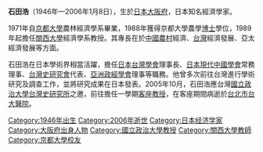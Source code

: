 {{Japanese|japanese=石田 浩|kana=いしだ ひろし|romaji=Ishida Hiroshi}}
'''石田浩'''（1946年—2006年1月8日），生於[[日本|日本]][[大阪府|大阪府]]，日本知名經濟學家。

1971年自[[京都大學|京都大學]]農林經濟學系畢業，1988年獲得京都大學農學[[博士|博士]]學位，1989年起擔任[[關西大學|關西大學]]經濟學系教授。其專長在於[[中國|中國]][[農村|農村]]經濟、[[台灣|台灣]]經濟發展、亞太經濟發展等方面。

石田浩在日本學術界相當活躍，擔任[[日本台灣學會|日本台灣學會]]理事長、[[日本現代中國學會|日本現代中國學會]]常務理事、[[台灣史研究會_(日本)|台灣史研究會]]代表、[[亞洲政經學會|亞洲政經學會]]理事等職務。他曾多次前往台灣進行學術研究及調查工作，並將研究成果在日本發表。2005年10月，石田浩應台灣[[國立政治大學|國立政治大學]][[國立政治大學台灣史研究所|台灣史研究所]]之邀，前往擔任一學期[[客座教授|客座教授]]，在客座期間病逝於[[台北市|台北市]][[台大醫院|台大醫院]]。

{{经济学家小作品}}

{{DEFAULTSORT:Ishida, Hiroshi}}

[[Category:1946年出生|Category:1946年出生]]
[[Category:2006年逝世|Category:2006年逝世]]
[[Category:日本经济学家|Category:日本经济学家]]
[[Category:大阪府出身人物|Category:大阪府出身人物]]
[[Category:國立政治大學教授|Category:國立政治大學教授]]
[[Category:關西大學教師|Category:關西大學教師]]
[[Category:京都大學校友|Category:京都大學校友]]